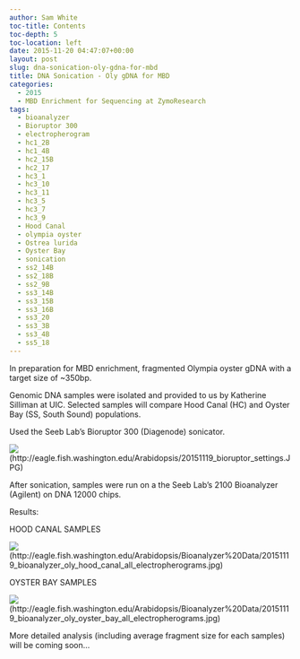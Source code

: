```yaml
---
author: Sam White
toc-title: Contents
toc-depth: 5
toc-location: left
date: 2015-11-20 04:47:07+00:00
layout: post
slug: dna-sonication-oly-gdna-for-mbd
title: DNA Sonication - Oly gDNA for MBD
categories:
  - 2015
  - MBD Enrichment for Sequencing at ZymoResearch
tags:
  - bioanalyzer
  - Bioruptor 300
  - electropherogram
  - hc1_2B
  - hc1_4B
  - hc2_15B
  - hc2_17
  - hc3_1
  - hc3_10
  - hc3_11
  - hc3_5
  - hc3_7
  - hc3_9
  - Hood Canal
  - olympia oyster
  - Ostrea lurida
  - Oyster Bay
  - sonication
  - ss2_14B
  - ss2_18B
  - ss2_9B
  - ss3_14B
  - ss3_15B
  - ss3_16B
  - ss3_20
  - ss3_3B
  - ss3_4B
  - ss5_18
---
```


In preparation for MBD enrichment, fragmented Olympia oyster gDNA with a target size of ~350bp.

Genomic DNA samples were isolated and provided to us by Katherine Silliman at UIC. Selected samples will compare Hood Canal (HC) and Oyster Bay (SS, South Sound) populations.

Used the Seeb Lab's Bioruptor 300 (Diagenode) sonicator.

![](https://eagle.fish.washington.edu/Arabidopsis/20151119_bioruptor_settings.JPG)(http://eagle.fish.washington.edu/Arabidopsis/20151119_bioruptor_settings.JPG)

After sonication, samples were run on a the Seeb Lab's 2100 Bioanalyzer (Agilent) on DNA 12000 chips.

Results:

HOOD CANAL SAMPLES

![](https://eagle.fish.washington.edu/Arabidopsis/Bioanalyzer%20Data/20151119_bioanalyzer_oly_hood_canal_all_electropherograms.jpg)(http://eagle.fish.washington.edu/Arabidopsis/Bioanalyzer%20Data/20151119_bioanalyzer_oly_hood_canal_all_electropherograms.jpg)



OYSTER BAY SAMPLES

![](https://eagle.fish.washington.edu/Arabidopsis/Bioanalyzer%20Data/20151119_bioanalyzer_oly_oyster_bay_all_electropherograms.jpg)(http://eagle.fish.washington.edu/Arabidopsis/Bioanalyzer%20Data/20151119_bioanalyzer_oly_oyster_bay_all_electropherograms.jpg)

More detailed analysis (including average fragment size for each samples) will be coming soon...
